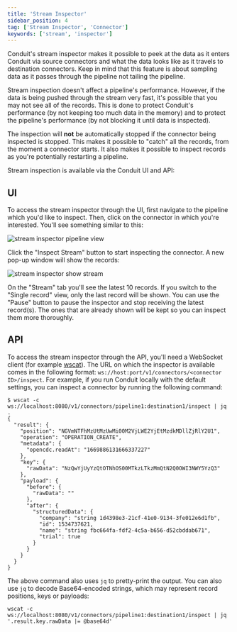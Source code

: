 ```yaml
---
title: 'Stream Inspector'
sidebar_position: 4
tag: ['Stream Inspector', 'Connector']
keywords: ['stream', 'inspector']
---
```


Conduit's stream inspector makes it possible to peek at the data as it enters Conduit via source connectors and what the
data looks like as it travels to destination connectors. Keep in mind that this feature is about sampling data as it
passes through the pipeline not tailing the pipeline.

Stream inspection doesn't affect a pipeline's performance. However, if the data is being pushed through the stream very
fast, it's possible that you may not see all of the records. This is done to protect Conduit's performance (by not keeping
too much data in the memory) and to protect the pipeline's performance (by not blocking it until data is inspected).

The inspection will **not** be automatically stopped if the connector being inspected is stopped. This makes it
possible to "catch" all the records, from the moment a connector starts. It also makes it possible to inspect records
as you're potentially restarting a pipeline.

Stream inspection is available via the Conduit UI and API:

## UI

To access the stream inspector through the UI, first navigate to the pipeline which you'd like to inspect. Then, click
on the connector in which you're interested. You'll see something similar to this:

![stream inspector pipeline view](/img/stream-inspector-pipeline.png)

Click the "Inspect Stream" button to start inspecting the connector. A new pop-up window will show the records:

![stream inspector show stream](/img/stream-inspector-show-stream.png)

On the "Stream" tab you'll see the latest 10 records. If you switch to the "Single record" view, only the last record
will be shown. You can use the "Pause" button to pause the inspector and stop receiving the latest record(s). The ones
that are already shown will be kept so you can inspect them more thoroughly.

## API

To access the stream inspector through the API, you'll need a WebSocket client (for example [wscat](https://github.com/websockets/wscat)).
The URL on which the inspector is available comes in the following format: `ws://host:port/v1/connectors/<connector ID>/inspect`.
For example, if you run Conduit locally with the default settings, you can inspect a connector by running the following
command:

```shell
$ wscat -c ws://localhost:8080/v1/connectors/pipeline1:destination1/inspect | jq .
{
  "result": {
    "position": "NGVmNTFhMzUtMzUwMi00M2VjLWE2YjEtMzdkMDllZjRlY2U1",
    "operation": "OPERATION_CREATE",
    "metadata": {
      "opencdc.readAt": "1669886131666337227"
    },
    "key": {
      "rawData": "NzQwYjUyYzQtOTNhOS00MTkzLTkzMmQtN2Q0OWI3NWY5YzQ3"
    },
    "payload": {
      "before": {
        "rawData": ""
      },
      "after": {
        "structuredData": {
          "company": "string 1d4398e3-21cf-41e0-9134-3fe012e6d1fb",
          "id": 1534737621,
          "name": "string fbc664fa-fdf2-4c5a-b656-d52cbddab671",
          "trial": true
        }
      }
    }
  }
}
```

The above command also uses `jq` to pretty-print the output. You can also use `jq` to decode Base64-encoded strings,
which may represent record positions, keys or payloads:

```shell
wscat -c ws://localhost:8080/v1/connectors/pipeline1:destination1/inspect | jq '.result.key.rawData |= @base64d'
```

